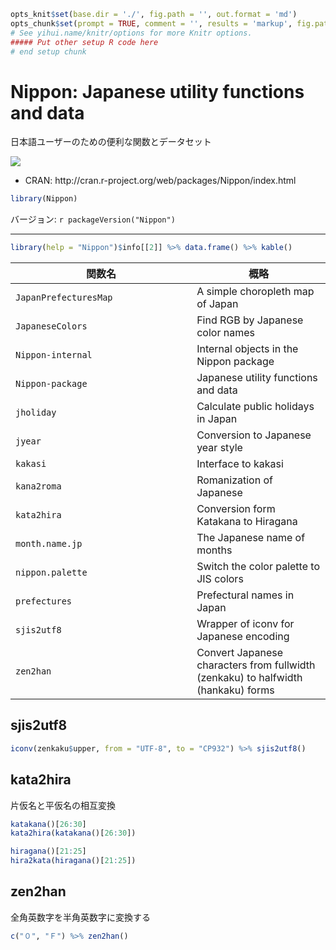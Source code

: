```r
opts_knit$set(base.dir = './', fig.path = '', out.format = 'md')
opts_chunk$set(prompt = TRUE, comment = '', results = 'markup', fig.path = '../Figure/')
# See yihui.name/knitr/options for more Knitr options.
##### Put other setup R code here
# end setup chunk
```
# Nippon: Japanese utility functions and data

日本語ユーザーのための便利な関数とデータセット

[![](http://www.r-pkg.org/badges/version/Nippon)](http://cran.rstudio.com/web/packages/Nippon/index.html)

* CRAN: http://cran.r-project.org/web/packages/Nippon/index.html

```r
library(Nippon)
```

バージョン: `r packageVersion("Nippon")`

-----

```r
library(help = "Nippon")$info[[2]] %>% data.frame() %>% kable()
```

| 関数名 | 概略 |
|--------|------|
| `JapanPrefecturesMap` | A simple choropleth map of Japan |
| `JapaneseColors` | Find RGB by Japanese color names |
| `Nippon-internal` | Internal objects in the Nippon package |
| `Nippon-package` | Japanese utility functions and data |
| `jholiday` | Calculate public holidays in Japan |
| `jyear` | Conversion to Japanese year style |
| `kakasi` | Interface to kakasi |
| `kana2roma` | Romanization of Japanese |
| `kata2hira` | Conversion form Katakana to Hiragana |
| `month.name.jp` | The Japanese name of months |
| `nippon.palette` | Switch the color palette to JIS colors |
| `prefectures` | Prefectural names in Japan |
| `sjis2utf8` | Wrapper of iconv for Japanese encoding |
| `zen2han` | Convert Japanese characters from fullwidth (zenkaku) to halfwidth (hankaku) forms |

## sjis2utf8

```r
iconv(zenkaku$upper, from = "UTF-8", to = "CP932") %>% sjis2utf8()
```

## kata2hira

片仮名と平仮名の相互変換

```r
katakana()[26:30]
kata2hira(katakana()[26:30])

hiragana()[21:25]
hira2kata(hiragana()[21:25])
```

## zen2han

全角英数字を半角英数字に変換する

```r
c("０", "Ｆ") %>% zen2han()
```
